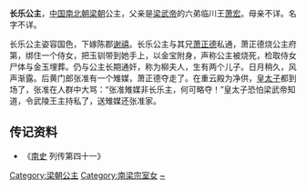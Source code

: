 {{東亞女性歷史人物
| 名稱=长乐公主
| 身份=[[梁朝|梁朝]]公主
| 畫像=
| 說明=
| 姓=萧
| 名=
| 封爵=[[公主|公主]]
| 位號=
| 封號=长乐公主
| 出生年=
| 逝世年=
| 諡號=
| 墳墓=
| 父親=[[萧宏|萧宏]]
| 夫=[[谢禧|谢禧]]
| 同胞兄弟=
| 母親=
| 子=
|}}
'''长乐公主'''，[[中国|中国]][[南北朝|南北朝]][[南朝梁|梁朝]]公主，父亲是[[梁武帝|梁武帝]]的六弟临川王[[萧宏|萧宏]]。母亲不详。名字不详。

长乐公主姿容国色，下嫁陈郡[[谢禧|谢禧]]。长乐公主与其兄[[萧正德|萧正德]]私通，萧正德烧公主府第，绑住一个侍女，把玉钏带到她手上，以金宝附身，声称公主被烧死，检取侍女尸体与金玉埋葬。仍与公主长期通奸，称为柳夫人，生有两个儿子。日月稍久，风声渐露。后黄门郎张准有一个雉媒，萧正德夺走了。在重云殿为净供，[[皇太子|皇太子]]都到场了，张准在人群中大骂：“张准雉媒非长乐主，何可略夺！”皇太子恐怕梁武帝知道，令武陵王主持私了，送雉媒还张准家。

== 传记资料 ==
*《[[南史|南史]] 列传第四十一》

[[Category:梁朝公主|Category:梁朝公主]]
[[Category:南梁宗室女|Category:南梁宗室女]]
[[Category:蘭陵蕭氏|~]]